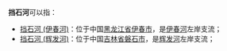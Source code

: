'''挡石河'''可以指：
*[[挡石河_(伊春河)|挡石河 (伊春河)]]：位于中国[[黑龙江省|黑龙江省]][[伊春市|伊春市]]，是[[伊春河|伊春河]]左岸支流；
*[[挡石河_(辉发河)|挡石河 (辉发河)]]：位于中国[[吉林省|吉林省]][[磐石市|磐石市]]，是[[辉发河|辉发河]]左岸支流；


{{disambig|D|Cat=三字中国地名消歧义}}